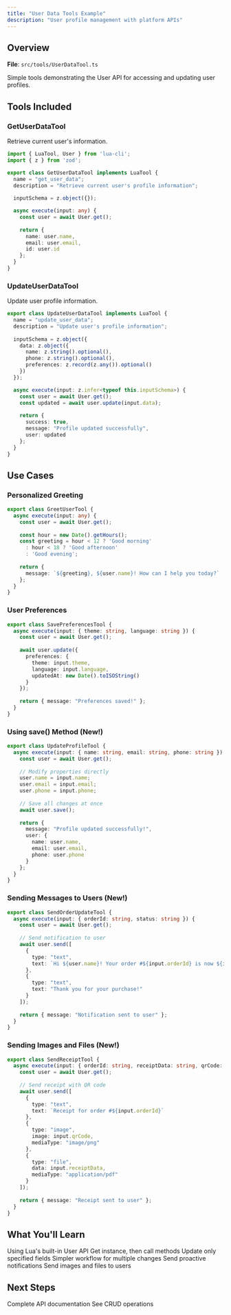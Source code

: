 ```yaml
---
title: "User Data Tools Example"
description: "User profile management with platform APIs"
---
```


## Overview

**File**: `src/tools/UserDataTool.ts`

Simple tools demonstrating the User API for accessing and updating user profiles.

## Tools Included

### GetUserDataTool

Retrieve current user's information.

```typescript
import { LuaTool, User } from 'lua-cli';
import { z } from 'zod';

export class GetUserDataTool implements LuaTool {
  name = "get_user_data";
  description = "Retrieve current user's profile information";
  
  inputSchema = z.object({});

  async execute(input: any) {
    const user = await User.get();
    
    return {
      name: user.name,
      email: user.email,
      id: user.id
    };
  }
}
```

### UpdateUserDataTool

Update user profile information.

```typescript
export class UpdateUserDataTool implements LuaTool {
  name = "update_user_data";
  description = "Update user's profile information";
  
  inputSchema = z.object({
    data: z.object({
      name: z.string().optional(),
      phone: z.string().optional(),
      preferences: z.record(z.any()).optional()
    })
  });

  async execute(input: z.infer<typeof this.inputSchema>) {
    const user = await User.get();
    const updated = await user.update(input.data);
    
    return {
      success: true,
      message: "Profile updated successfully",
      user: updated
    };
  }
}
```

## Use Cases

### Personalized Greeting

```typescript
export class GreetUserTool {
  async execute(input: any) {
    const user = await User.get();
    
    const hour = new Date().getHours();
    const greeting = hour < 12 ? 'Good morning'
      : hour < 18 ? 'Good afternoon'
      : 'Good evening';
    
    return {
      message: `${greeting}, ${user.name}! How can I help you today?`
    };
  }
}
```

### User Preferences

```typescript
export class SavePreferencesTool {
  async execute(input: { theme: string, language: string }) {
    const user = await User.get();
    
    await user.update({
      preferences: {
        theme: input.theme,
        language: input.language,
        updatedAt: new Date().toISOString()
      }
    });
    
    return { message: "Preferences saved!" };
  }
}
```

### Using save() Method (New!)

```typescript
export class UpdateProfileTool {
  async execute(input: { name: string, email: string, phone: string }) {
    const user = await User.get();
    
    // Modify properties directly
    user.name = input.name;
    user.email = input.email;
    user.phone = input.phone;
    
    // Save all changes at once
    await user.save();
    
    return { 
      message: "Profile updated successfully!",
      user: {
        name: user.name,
        email: user.email,
        phone: user.phone
      }
    };
  }
}
```

### Sending Messages to Users (New!)

```typescript
export class SendOrderUpdateTool {
  async execute(input: { orderId: string, status: string }) {
    const user = await User.get();
    
    // Send notification to user
    await user.send([
      {
        type: "text",
        text: `Hi ${user.name}! Your order #${input.orderId} is now ${input.status}.`
      },
      {
        type: "text",
        text: "Thank you for your purchase!"
      }
    ]);
    
    return { message: "Notification sent to user" };
  }
}
```

### Sending Images and Files (New!)

```typescript
export class SendReceiptTool {
  async execute(input: { orderId: string, receiptData: string, qrCode: string }) {
    const user = await User.get();
    
    // Send receipt with QR code
    await user.send([
      {
        type: "text",
        text: `Receipt for order #${input.orderId}`
      },
      {
        type: "image",
        image: input.qrCode,
        mediaType: "image/png"
      },
      {
        type: "file",
        data: input.receiptData,
        mediaType: "application/pdf"
      }
    ]);
    
    return { message: "Receipt sent to user" };
  }
}
```

## What You'll Learn

<CardGroup cols={2}>
  <Card title="Platform APIs" icon="server">
    Using Lua's built-in User API
  </Card>
  <Card title="Chaining Operations" icon="link">
    Get instance, then call methods
  </Card>
  <Card title="Partial Updates" icon="pen">
    Update only specified fields
  </Card>
  <Card title="save() Method" icon="floppy-disk">
    Simpler workflow for multiple changes
  </Card>
  <Card title="Messaging Users" icon="message">
    Send proactive notifications
  </Card>
  <Card title="Media Support" icon="image">
    Send images and files to users
  </Card>
</CardGroup>

## Next Steps

<CardGroup cols={2}>
  <Card
    title="User API Reference"
    icon="book"
    href="/api/user"
  >
    Complete API documentation
  </Card>
  <Card
    title="Products Example"
    icon="box"
    href="/examples/products"
  >
    See CRUD operations
  </Card>
</CardGroup>

